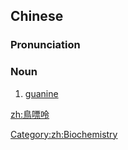 {{also|鸟嘌呤}}
==Chinese==
{{zh-forms|s=鸟嘌呤|type=12}}
{{wikipedia|lang=zh}}

===Pronunciation===
{{zh-pron
|m=niǎo嘌lìng
|cat=n
}}

===Noun===
{{zh-noun}}

# [[guanine]]

[[Category:zh:Biochemistry]]

[[zh:鳥嘌呤]]